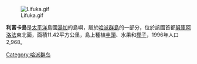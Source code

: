 {{NoteTA
|G1 = 地名
}}
[[Image:Lifuka.gif|thumb]]

'''利富卡島'''是[[太平洋|太平洋]]島國[[湯加|湯加]]的島嶼，屬於[[哈派群島|哈派群島]]的一部分，位於該國首都[[努庫阿洛法|努庫阿洛法]]東北面，面積11.42平方公里，島上種植[[芋頭|芋頭]]、水果和[[椰子|椰子]]，1996年人口2,968。

{{coord|19|47|56|S|174|21|24|W|display=title|region:TO_type:isle_source:dewiki}}

{{Tonga-stub}}
[[Category:哈派群岛|Category:哈派群岛]]